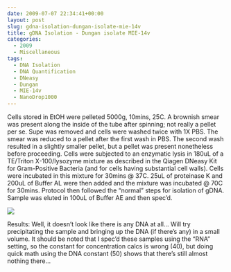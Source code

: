 ```yaml
---
date: 2009-07-07 22:34:41+00:00
layout: post
slug: gdna-isolation-dungan-isolate-mie-14v
title: gDNA Isolation - Dungan isolate MIE-14v
categories:
  - 2009
  - Miscellaneous
tags:
  - DNA Isolation
  - DNA Quantification
  - DNeasy
  - Dungan
  - MIE-14v
  - NanoDrop1000
---
```


Cells stored in EtOH were pelleted 5000g, 10mins, 25C. A brownish smear was present along the inside of the tube after spinning; not really a pellet per se. Supe was removed and cells were washed twice with 1X PBS. The smear was reduced to a pellet after the first wash in PBS. The second wash resulted in a slightly smaller pellet, but a pellet was present nonetheless before proceeding. Cells were subjected to an enzymatic lysis in 180uL of a TE/Triton X-100/lysozyme mixture as described in the Qiagen DNeasy Kit for Gram-Positive Bacteria (and for cells having substantial cell walls). Cells were incubated in this mixture for 30mins @ 37C. 25uL of proteinase K and 200uL of Buffer AL were then added and the mixture was incubated @ 70C for 30mins. Protocol then followed the "normal" steps for isolation of gDNA. Sample was eluted in 100uL of Buffer AE and then spec'd.

![](https://eagle.fish.washington.edu/Arabidopsis/20090707%20DNA%20SJW.jpg)

Results: Well, it doesn't look like there is any DNA at all... Will try precipitating the sample and bringing up the DNA (if there's any) in a small volume. It should be noted that I spec'd these samples using the "RNA" setting, so the constant for concentration calcs is wrong (40), but doing quick math using the DNA constant (50) shows that there's still almost nothing there...
